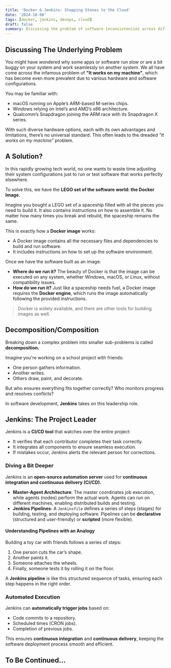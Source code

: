```yaml
---
title: 'Docker & Jenkins: Stepping Stones to the Cloud'
date: '2024-10-08'
tags: [docker, jenkins, devops, cloud]
draft: false
summary: Discussing the problem of software inconsistencies across different environments and how Docker and Jenkins provide a robust solution.
---
```


## Discussing The Underlying Problem

You might have wondered why some apps or software run slow or are a bit buggy on your system and work seamlessly on another system. We all have come across the infamous problem of **"It works on my machine"**, which has become even more prevalent due to various hardware and software configurations.

You may be familiar with:

- macOS running on Apple’s ARM-based M-series chips.
- Windows relying on Intel’s and AMD’s x86 architecture.
- Qualcomm’s Snapdragon joining the ARM race with its Snapdragon X series.

With such diverse hardware options, each with its own advantages and limitations, there’s no universal standard. This often leads to the dreaded _"It works on my machine"_ problem.

## A Solution?

In this rapidly growing tech world, no one wants to waste time adjusting their system configurations just to run or test software that works perfectly elsewhere.

To solve this, we have the **LEGO set of the software world: the Docker Image.**

Imagine you bought a LEGO set of a spaceship filled with all the pieces you need to build it. It also contains instructions on how to assemble it. No matter how many times you break and rebuild, the spaceship remains the same.

This is exactly how a **Docker image** works:

- A Docker image contains all the necessary files and dependencies to build and run software.
- It includes instructions on how to set up the software environment.

Once we have the software built as an image:

- **Where do we run it?** The beauty of Docker is that the image can be executed on any system, whether Windows, macOS, or Linux, without compatibility issues.
- **How do we run it?** Just like a spaceship needs fuel, a Docker image requires the **Docker engine**, which runs the image automatically following the provided instructions.

> Docker is widely available, and there are other tools for building images as well.

## Decomposition/Composition

Breaking down a complex problem into smaller sub-problems is called **decomposition.**

Imagine you're working on a school project with friends:

- One person gathers information.
- Another writes.
- Others draw, paint, and decorate.

But who ensures everything fits together correctly? Who monitors progress and resolves conflicts?

In software development, **Jenkins** takes on this leadership role.

## Jenkins: The Project Leader

Jenkins is a **CI/CD tool** that watches over the entire project:

- It verifies that each contributor completes their task correctly.
- It integrates all components to ensure seamless execution.
- If mistakes occur, Jenkins alerts the relevant person for corrections.

### Diving a Bit Deeper

Jenkins is an **open-source automation server** used for **continuous integration and continuous delivery (CI/CD).**

- **Master-Agent Architecture**: The master coordinates job execution, while agents (nodes) perform the actual work. Agents can run on different machines, enabling distributed builds and testing.
- **Jenkins Pipelines**: A `Jenkinsfile` defines a series of steps (stages) for building, testing, and deploying software. Pipelines can be **declarative** (structured and user-friendly) or **scripted** (more flexible).

#### Understanding Pipelines with an Analogy

Building a toy car with friends follows a series of steps:

1. One person cuts the car’s shape.
2. Another paints it.
3. Someone attaches the wheels.
4. Finally, someone tests it by rolling it on the floor.

A **Jenkins pipeline** is like this structured sequence of tasks, ensuring each step happens in the right order.

### Automated Execution

Jenkins can **automatically trigger jobs** based on:

- Code commits to a repository.
- Scheduled times (CRON jobs).
- Completion of previous jobs.

This ensures **continuous integration** and **continuous delivery**, keeping the software deployment process smooth and efficient.

## To Be Continued...
